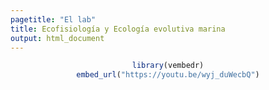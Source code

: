 ```yaml
---
pagetitle: "El lab"
title: Ecofisiología y Ecología evolutiva marina
output: html_document
---
```


<center>

```r
library(vembedr)
embed_url("https://youtu.be/wyj_duWecbQ")
```

</center>
